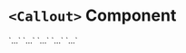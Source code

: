 
# `<Callout>` Component

<Callout>
  `<Callout>…`
</Callout>

<Callout type="info">
  `<Callout type="info">…`
</Callout>

<Callout type="warning">
  `<Callout type="warning">…`
</Callout>

<Callout type="error">
  `<Callout type="error">…`
</Callout>

<Callout type="info" emoji="🇫🇷">
  `<Callout type="info" emoji="🇫🇷">…`
</Callout>
